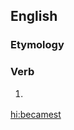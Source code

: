 ==English==

===Etymology===
{{suffix|became|est|lang=en}}

===Verb===
{{head|en|verb form|cat2=verb simple past forms|cat3=second-person singular forms}}

# {{lb|en|archaic}} {{second-person singular past of|become|lang=en}}

[[hi:becamest]]